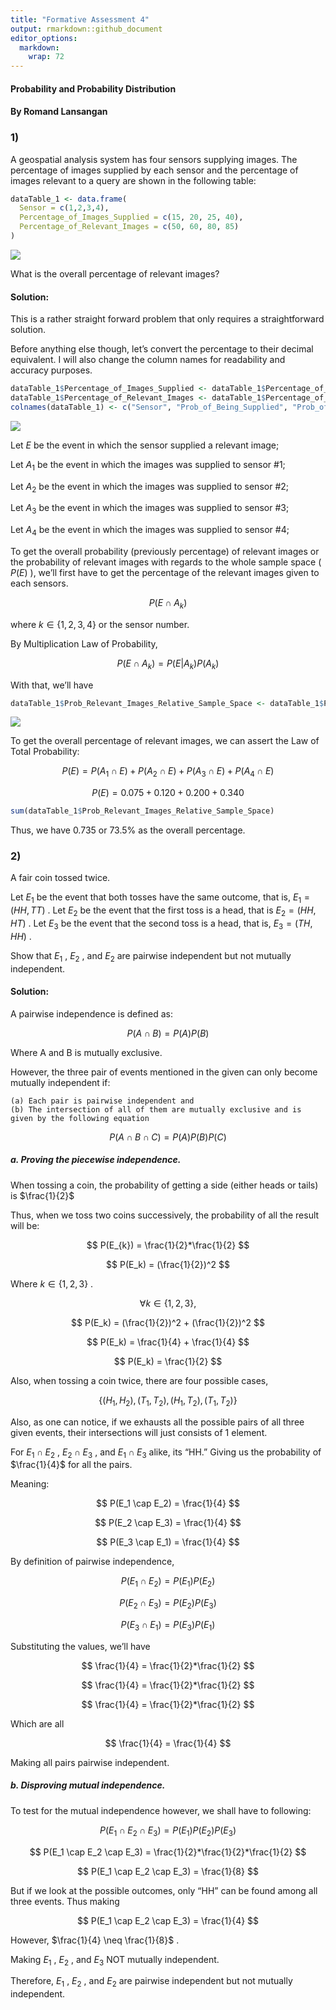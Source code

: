 ```yaml
---
title: "Formative Assessment 4"
output: rmarkdown::github_document
editor_options: 
  markdown: 
    wrap: 72
---
```


#### Probability and Probability Distribution

#### By Romand Lansangan

### 1)

A geospatial analysis system has four sensors supplying images. The
percentage of images supplied by each sensor and the percentage of
images relevant to a query are shown in the following table:

```r
dataTable_1 <- data.frame(
  Sensor = c(1,2,3,4),
  Percentage_of_Images_Supplied = c(15, 20, 25, 40),
  Percentage_of_Relevant_Images = c(50, 60, 80, 85)
)
```

![](https://github.com/RomandRapido/APM1110/blob/main/FA4-Lansangan/table1.png?raw=true)


What is the overall percentage of relevant images? 

#### Solution: 
This is a rather straight forward problem that only requires a
straightforward solution.

Before anything else though, let's convert the percentage to their decimal
equivalent. I will also change the column names for readability and
accuracy purposes.

```r
dataTable_1$Percentage_of_Images_Supplied <- dataTable_1$Percentage_of_Images_Supplied / 100
dataTable_1$Percentage_of_Relevant_Images <- dataTable_1$Percentage_of_Relevant_Images / 100
colnames(dataTable_1) <- c("Sensor", "Prob_of_Being_Supplied", "Prob_of_Providing_Relevant_Images")
```

![](https://github.com/RomandRapido/APM1110/blob/main/FA4-Lansangan/table2.png?raw=true)

Let $E$ be the event in which the sensor supplied a relevant image; 

Let $A_{1}$ be the event in which the images was supplied to sensor #1; 

Let $A_{2}$ be the event in which the images was supplied to sensor #2; 

Let $A_{3}$ be the event in which the images was supplied to sensor #3; 

Let $A_{4}$ be the event in which the images was supplied to sensor #4;

To get the overall probability (previously percentage) of relevant images or the probability of relevant images with regards to the whole sample space ( $P(E)$ ), we'll first have to get the percentage of the relevant images given to each sensors.

$$
P(E \cap A_{k})
$$ 

where $k \in \{1,2,3,4\}$ or the sensor number.

By Multiplication Law of Probability,

$$
P(E \cap A_{k}) = P(E|A_{k})P(A_{k})
$$

With that, we'll have

```r
dataTable_1$Prob_Relevant_Images_Relative_Sample_Space <- dataTable_1$Prob_of_Being_Supplied * dataTable_1$Prob_of_Providing_Relevant_Images
```

![](https://github.com/RomandRapido/APM1110/blob/main/FA4-Lansangan/table3.png?raw=true)

To get the overall percentage of relevant images, we can assert the Law of Total Probability:

$$
P(E) = P(A_1 \cap E) + P(A_2 \cap E) + P(A_3 \cap E) + P(A_4 \cap E)
$$

$$
P(E) = 0.075 + 0.120 + 0.200 + 0.340
$$

```r
sum(dataTable_1$Prob_Relevant_Images_Relative_Sample_Space)
```

Thus, we have $0.735$ or $73.5$% as the overall percentage.

### 2)
A fair coin tossed twice.

Let $E_1$ be the event that both tosses have the same outcome, that is, $E_1 = (HH, TT)$ .
Let $E_2$ be the event that the first toss is a head, that is $E_2 = (HH, HT)$ .
Let $E_3$ be the event that the second toss is a head, that is, $E_3 = (TH, HH)$ .

Show that $E_1$ , $E_2$ , and $E_2$ are pairwise independent but not mutually independent.

#### Solution:

A pairwise independence is defined as:

$$
P(A \cap B) = P(A)P(B)
$$

Where A and B is mutually exclusive.

However, the three pair of events mentioned in the given can only become mutually independent if:
```
(a) Each pair is pairwise independent and
(b) The intersection of all of them are mutually exclusive and is given by the following equation
```

$$
P(A \cap B \cap C) = P(A)P(B)P(C)
$$

##### a. Proving the piecewise independence.
When tossing a coin, the probability of getting a side (either heads or tails) is $\frac{1}{2}$

Thus, when we toss two coins successively, the probability of all the result will be: 

$$
P(E_{k}) = \frac{1}{2}*\frac{1}{2}
$$

$$
P(E_k) = (\frac{1}{2})^2
$$

Where $k\in\{1,2,3\}$ .


$$
\forall k \in\{1,2,3\},
$$

$$
P(E_k) = (\frac{1}{2})^2 + (\frac{1}{2})^2
$$

$$
P(E_k) = \frac{1}{4} + \frac{1}{4}
$$

$$
P(E_k) = \frac{1}{2}
$$

Also, when tossing a coin twice, there are four possible cases,

$$
\{ (H_1, H_2),(T_1, T_2),(H_1, T_2), (T_1, T_2) \}
$$

Also, as one can notice, if we exhausts all the possible pairs of all three given events, their intersections will just consists of 1 element.

For $E_1 \cap E_2$ , $E_2 \cap E_3$ , and $E_1 \cap E_3$ alike, its "HH."
Giving us the probability of $\frac{1}{4}$ for all the pairs.

Meaning:

$$
P(E_1 \cap E_2) = \frac{1}{4}
$$

$$
P(E_2 \cap E_3) = \frac{1}{4}
$$

$$
P(E_3 \cap E_1) = \frac{1}{4}
$$


By definition of pairwise independence,

$$
P(E_1 \cap E_2) = P(E_1)P(E_2)
$$

$$
P(E_2 \cap E_3) = P(E_2)P(E_3)
$$

$$
P(E_3 \cap E_1) = P(E_3)P(E_1)
$$

Substituting the values, we'll have 

$$
\frac{1}{4} = \frac{1}{2}*\frac{1}{2}
$$

$$
\frac{1}{4} = \frac{1}{2}*\frac{1}{2}
$$

$$
\frac{1}{4} = \frac{1}{2}*\frac{1}{2}
$$

Which are all

$$
\frac{1}{4} = \frac{1}{4}
$$

Making all pairs pairwise independent.


##### b. Disproving mutual independence.


To test for the mutual independence however, we shall have to following:

$$
P(E_1 \cap E_2 \cap E_3) = P(E_1)P(E_2)P(E_3)
$$

$$
P(E_1 \cap E_2 \cap E_3) = \frac{1}{2}*\frac{1}{2}*\frac{1}{2}
$$

$$
P(E_1 \cap E_2 \cap E_3) = \frac{1}{8}
$$

But if we look at the possible outcomes, only "HH" can be found among all three events. Thus making 

$$
P(E_1 \cap E_2 \cap E_3) = \frac{1}{4}
$$

However, $\frac{1}{4} \neq \frac{1}{8}$ .

Making $E_1$ , $E_2$ , and $E_3$ NOT mutually independent.

Therefore, $E_1$ , $E_2$ , and $E_2$ are pairwise independent but not mutually independent.

